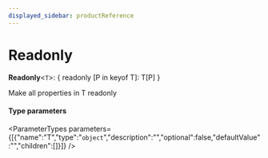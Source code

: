 ```yaml
---
displayed_sidebar: productReference
---
```



# Readonly

 **Readonly**<`T`\>: { readonly [P in keyof T]: T[P] }

Make all properties in T readonly

#### Type parameters

<ParameterTypes parameters={[{"name":"T","type":"`object`","description":"","optional":false,"defaultValue":"","children":[]}]} />
